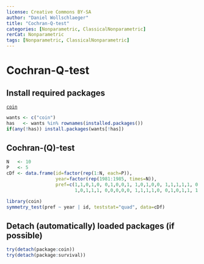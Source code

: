 ---
license: Creative Commons BY-SA
author: "Daniel Wollschlaeger"
title: "Cochran-Q-test"
categories: [Nonparametric, ClassicalNonparametric]
rerCat: Nonparametric
tags: [Nonparametric, ClassicalNonparametric]
---

Cochran-Q-test
=========================

Install required packages
-------------------------

[`coin`](https://cran.r-project.org/package=coin)

```{r}
wants <- c("coin")
has   <- wants %in% rownames(installed.packages())
if(any(!has)) install.packages(wants[!has])
```

Cochran-\(Q\)-test
-------------------------

```{r}
N   <- 10
P   <- 5
cDf <- data.frame(id=factor(rep(1:N, each=P)),
                  year=factor(rep(1981:1985, times=N)),
                  pref=c(1,1,0,1,0, 0,1,0,0,1, 1,0,1,0,0, 1,1,1,1,1, 0,1,0,0,0,
                         1,0,1,1,1, 0,0,0,0,0, 1,1,1,1,0, 0,1,0,1,1, 1,0,1,0,0))
```

```{r}
library(coin)
symmetry_test(pref ~ year | id, teststat="quad", data=cDf)
```

Detach (automatically) loaded packages (if possible)
-------------------------

```{r}
try(detach(package:coin))
try(detach(package:survival))
```
